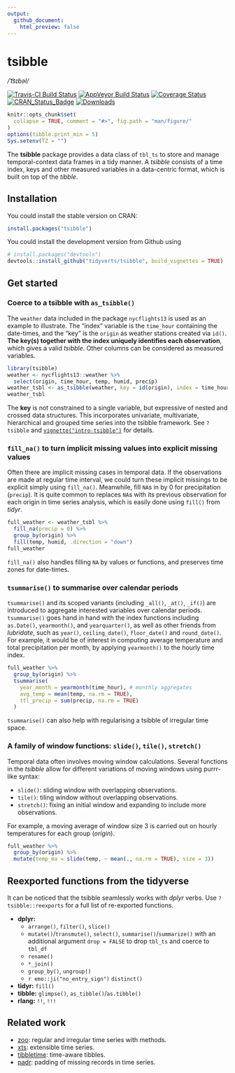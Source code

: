 ```yaml
---
output:
  github_document:
    html_preview: false
---
```


<!-- README.md is generated from README.Rmd. Please edit that file -->

# tsibble

*/ˈt͡sɪbəl/*

[![Travis-CI Build Status](https://travis-ci.org/tidyverts/tsibble.svg?branch=master)](https://travis-ci.org/tidyverts/tsibble)
[![AppVeyor Build Status](https://ci.appveyor.com/api/projects/status/github/tidyverts/tsibble?branch=master&svg=true)](https://ci.appveyor.com/project/tidyverts/tsibble)
[![Coverage Status](https://img.shields.io/codecov/c/github/tidyverts/tsibble/master.svg)](https://codecov.io/github/tidyverts/tsibble?branch=master)
[![CRAN_Status_Badge](http://www.r-pkg.org/badges/version/tsibble)](https://cran.r-project.org/package=tsibble)
[![Downloads](http://cranlogs.r-pkg.org/badges/tsibble?color=brightgreen)](https://cran.r-project.org/package=tsibble)

```r
knitr::opts_chunk$set(
  collapse = TRUE, comment = "#>", fig.path = "man/figure/"
)
options(tibble.print_min = 5)
Sys.setenv(TZ = "")
```

The **tsibble** package provides a data class of `tbl_ts` to store and manage temporal-context data frames in a tidy manner. A *tsibble* consists of a time index, keys and other measured variables in a data-centric format, which is built on top of the *tibble*.

## Installation

You could install the stable version on CRAN:

```r
install.packages("tsibble")
```

You could install the development version from Github using

```r
# install.packages("devtools")
devtools::install_github("tidyverts/tsibble", build_vignettes = TRUE)
```

## Get started

### Coerce to a tsibble with `as_tsibble()`

The `weather` data included in the package `nycflights13` is used as an example to illustrate. The "index" variable is the `time_hour` containing the date-times, and the "key" is the `origin` as weather stations created via `id()`. **The key(s) together with the index uniquely identifies each observation**, which gives a valid *tsibble*. Other columns can be considered as measured variables.

```r
library(tsibble)
weather <- nycflights13::weather %>% 
  select(origin, time_hour, temp, humid, precip)
weather_tsbl <- as_tsibble(weather, key = id(origin), index = time_hour)
weather_tsbl
```

The **key** is not constrained to a single variable, but expressive of nested and crossed data structures. This incorporates univariate, multivariate, hierarchical and grouped time series into the tsibble framework. See `?tsibble` and [`vignette("intro-tsibble")`](http://pkg.earo.me/tsibble/articles/intro-tsibble.html) for details.

### `fill_na()` to turn implicit missing values into explicit missing values

Often there are implicit missing cases in temporal data. If the observations are made at regular time interval, we could turn these implicit missings to be explicit simply using `fill_na()`. Meanwhile, fill `NA`s in by 0 for precipitation (`precip`). It is quite common to replaces `NA`s with its previous observation for each origin in time series analysis, which is easily done using `fill()` from *tidyr*.

```r
full_weather <- weather_tsbl %>%
  fill_na(precip = 0) %>% 
  group_by(origin) %>% 
  fill(temp, humid, .direction = "down")
full_weather
```

`fill_na()` also handles filling `NA` by values or functions, and preserves time zones for date-times.

### `tsummarise()` to summarise over calendar periods

`tsummarise()` and its scoped variants (including `_all()`, `_at()`, `_if()`) are introduced to aggregate interested variables over calendar periods. `tsummarise()` goes hand in hand with the index functions including `as.Date()`, `yearmonth()`, and `yearquarter()`, as well as other friends from *lubridate*, such as `year()`, `ceiling_date()`, `floor_date()` and `round_date()`. For example, it would be of interest in computing average temperature and total precipitation per month, by applying `yearmonth()` to the hourly time index.

```r
full_weather %>%
  group_by(origin) %>%
  tsummarise(
    year_month = yearmonth(time_hour), # monthly aggregates
    avg_temp = mean(temp, na.rm = TRUE),
    ttl_precip = sum(precip, na.rm = TRUE)
  )
```

`tsummarise()` can also help with regularising a tsibble of irregular time space.

### A family of window functions: `slide()`, `tile()`, `stretch()`

Temporal data often involves moving window calculations. Several functions in the *tsibble* allow for different variations of moving windows using purrr-like syntax:

* `slide()`: sliding window with overlapping observations.
* `tile()`: tiling window without overlapping observations.
* `stretch()`: fixing an initial window and expanding to include more observations.

For example, a moving average of window size 3 is carried out on hourly temperatures for each group (*origin*).

```r
full_weather %>% 
  group_by(origin) %>% 
  mutate(temp_ma = slide(temp, ~ mean(., na.rm = TRUE), size = 3))
```

## Reexported functions from the tidyverse

It can be noticed that the tsibble seamlessly works with *dplyr* verbs. Use `?tsibble::reexports` for a full list of re-exported functions.

* **dplyr:** 
  - `arrange()`, `filter()`, `slice()`
  - `mutate()`/`transmute()`, `select()`, `summarise()`/`summarize()` with an additional argument `drop = FALSE` to drop `tbl_ts` and coerce to `tbl_df`
  - `rename()`
  - `*_join()`
  - `group_by()`, `ungroup()`
  - `r emo::ji("no_entry_sign")` `distinct()`
* **tidyr:** `fill()`
* **tibble:** `glimpse()`, `as_tibble()`/`as.tibble()`
* **rlang:** `!!`, `!!!`

## Related work

* [zoo](https://CRAN.R-project.org/package=zoo): regular and irregular time series with methods.
* [xts](https://github.com/joshuaulrich/xts): extensible time series.
* [tibbletime](https://github.com/business-science/tibbletime): time-aware tibbles.
* [padr](https://github.com/EdwinTh/padr): padding of missing records in time series.
